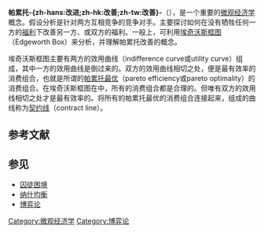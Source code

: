 {{Unreferenced|time=2020-09-07T07:06:12+00:00}}
{{noteTA
|T=zh-cn:帕累托改进; zh-hk:柏利圖改善; zh-tw:柏拉圖改善;
|1=zh-cn:帕累托; zh-hk:柏利圖; zh-tw:柏拉圖;
|G1=Economics
}}
{{Mergeto |1=帕累托最优|time=2018-02-12T03:43:54+00:00}}
'''帕累托-{zh-hans:改进;zh-hk:改善;zh-tw:改善}-'''（{{lang-en|Pareto Improvement}}），是一个重要的[[微观经济学|微观经济学]]概念。假设分析是针对两方互相竞争的竞争对手。主要探讨如何在没有牺牲任何一方的[[效用|福利]]下改善另一方、或双方的福利。一般上，可利用[[埃奇沃斯框图|埃奇沃斯框图]]（Edgeworth Box）来分析，并理解帕累托改善的概念。

埃奇沃斯框图主要有两方的效用曲线（indifference curve或utility curve）组成，其中一方的效用曲线是倒过来的。双方的效用曲线相切之处，便是最有效率的消费组合，也就是所谓的[[帕累托最优|帕累托最优]]（pareto efficiency或pareto optimality）的消费组合。在埃奇沃斯框图在中，所有的消费组合都是合理的。但唯有双方的效用线相切之处才是最有效率的。将所有的帕累托最优的消费组合连接起来，组成的曲线称为[[契约线|契约线]]（contract line）。

== 参考文献 ==
{{Reflist}}

== 参见 ==
{{Portal box|经济学}}
* [[囚徒困境|囚徒困境]]
* [[纳什均衡|纳什均衡]]
* [[博弈论|博弈论]]

[[Category:微观经济学|Category:微观经济学]]
[[Category:博弈论|Category:博弈论]]